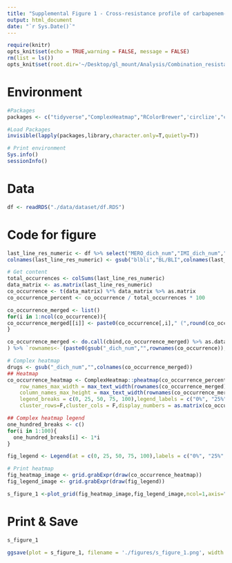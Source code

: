 ```yaml
---
title: "Supplemental Figure 1 - Cross-resistance profile of carbapenem-resistant Klebsiella pneumoniae ST258 isolates"
output: html_document
date: "`r Sys.Date()`"
---
```


```r
require(knitr)
opts_knit$set(echo = TRUE,warning = FALSE, message = FALSE) 
rm(list = ls())
opts_knit$set(root.dir='~/Desktop/gl_mount/Analysis/Combination_resistance/pre-intro-blbli-resistance-ms/')
``` 

# Environment
```r
#Packages
packages <- c("tidyverse","ComplexHeatmap","RColorBrewer",'circlize',"cowplot")

#Load Packages
invisible(lapply(packages,library,character.only=T,quietly=T))

# Print environment
Sys.info()
sessionInfo()
``` 

# Data
```r
df <- readRDS("./data/dataset/df.RDS")
```

# Code for figure
```r
last_line_res_numeric <- df %>% select("MERO_dich_num","IMI_dich_num","blbli_dich_num","MVB_dich_num","IR_dich_num","CZA_dich_num","TGC_dich_num","CST_dich_num","AMK_dich_num","PLZ_dich_num") 
colnames(last_line_res_numeric) <- gsub("blbli","BL/BLI",colnames(last_line_res_numeric))

# Get content
total_occurrences <- colSums(last_line_res_numeric) 
data_matrix <- as.matrix(last_line_res_numeric)
co_occurrence <- t(data_matrix) %*% data_matrix %>% as.matrix
co_occurrence_percent <- co_occurrence / total_occurrences * 100 

co_occurrence_merged <- list()
for(i in 1:ncol(co_occurrence)){
co_occurrence_merged[[i]] <- paste0(co_occurrence[,i]," (",round(co_occurrence_percent[,i],1),"%)")
}

co_occurrence_merged <- do.call(cbind,co_occurrence_merged) %>% as.data.frame %>% `colnames<-`(gsub("_dich_num","",colnames(co_occurrence))
) %>% `rownames<-`(paste0(gsub("_dich_num","",rownames(co_occurrence))," Resistant (n = ",total_occurrences,")")) 

# Complex heatmap
drugs <- gsub("_dich_num","",colnames(co_occurrence_merged))
## Heatmap
co_occurrence_heatmap <- ComplexHeatmap::pheatmap(co_occurrence_percent %>% as.matrix,border_color = "black",name ="Cross-r esistance",legend=F,fontsize = 12,
    row_names_max_width = max_text_width(rownames(co_occurrence_merged), gp = gpar(fontsize = 18)),
    column_names_max_height = max_text_width(rownames(co_occurrence_merged), gp = gpar(fontsize = 18)),
    legend_breaks = c(0, 25, 50, 75, 100),legend_labels = c("0%", "25%", "50%", "75%", "100%"),
    cluster_rows=F,cluster_cols = F,display_numbers = as.matrix(co_occurrence_merged),labels_row = rownames(co_occurrence_merged),labels_col = drugs,number_color = "black")

## Complex heatmap legend
one_hundred_breaks <- c()
for(i in 1:100){
  one_hundred_breaks[i] <- 1*i
}  

fig_legend <- Legend(at = c(0, 25, 50, 75, 100),labels = c("0%", "25%", "50%", "75%", "100%"),title = "Cross-resistance",direction = "horizontal",col_fun = colorRamp2(breaks = one_hundred_breaks,colors = colorRampPalette(rev(brewer.pal(n = 7, name =  "RdYlBu")))(100)), title_gp = gpar(fontsize = 18),labels_gp=gpar(fontsize=16),legend_width = unit(12.5, "cm"),title_position = 'topcenter')

# Print heatmap
fig_heatmap_image <- grid.grabExpr(draw(co_occurrence_heatmap))
fig_legend_image <- grid.grabExpr(draw(fig_legend))

s_figure_1 <-plot_grid(fig_heatmap_image,fig_legend_image,ncol=1,axis="l", align="hv",rel_heights = c(1,.16))  
```

# Print & Save
```r
s_figure_1
```

```r
ggsave(plot = s_figure_1, filename = './figures/s_figure_1.png', width = 9.75, height = 5.25, bg = "white",dpi=900)
```